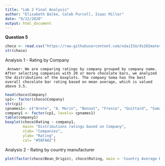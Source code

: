 ```yaml
---
title: "Lab 2 Final Analysis"
author: "Elisabeth Balke, Caleb Purcell, Isaac Miller"
date: "9/12/2020"
output: html_document
---
```


**Question 5**

```r
choco <- read.csv("https://raw.githubusercontent.com/xdaiISU/ds202materials/master/hwlabs/data/choco.csv") 
str(choco) 
```

Analysis 1 - Rating by Company

     Answer: We are comparing ratings by company grouped by company name. After selecting companies with 20 or more chocolate bars, we analyzed the distributions of the boxplots. The company Soma has the best overall chocolate bar rating based on mean average, which is valued above 3.5.
```r
head(choco$Company)
cp1<- factor(choco$Company)
str(cp1)
cpnames1<- c("Arete", "A. Morin", "Bonnat", "Fresco", "Guittard", "Soma", "Valrhona", "Zotter")
company1 <- factor(cp1, levels= cpnames1)
table(company1)
boxplot(choco$Rating ~ company1,
        main= "Distributions ratings based on Company",
        xlab= "Companies",
        ylab= "Rating",
        col= "#58FA82")
```


Analysis 2 - Rating by country manufacturer
```r
plot(factor(choco$Bean_Origin), choco$Rating, main = 'Country Average Ratings', xlab= 'Country', ylab='Rating')
```
